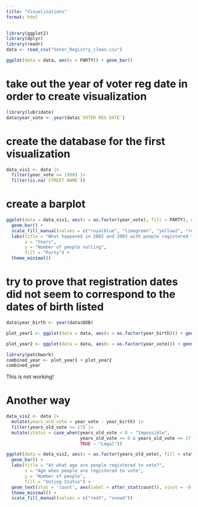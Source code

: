 ```yaml
---
title: "Visualizations"
format: html
---
```


```r
library(ggplot2)
library(dplyr)
library(readr)
data <- read_csv("Voter_Registry_clean.csv")
```

```r
ggplot(data = data, aes(x = PARTY)) + geom_bar()
```

# take out the year of voter reg date in order to create visualization
```r
library(lubridate)
data$year_vote <- year(data$`VOTER REG DATE`)
```

# create the database for the first visualization
```r
data_vis1 <- data |>
  filter(year_vote >= 1990) |>
  filter(is.na(`STREET NAME`))
```

# create a barplot
```r
ggplot(data = data_vis1, aes(x = as.factor(year_vote), fill = PARTY), color = "black") +
  geom_bar() +
  scale_fill_manual(values = c("royalblue", "limegreen", "yellow2", "red3", "snow3"))+
  labs(title = "What happened in 2002 and 2003 with people registered to vote?",
       x = "Years",
       y = "Number of people volting",
       fill = "Party") +
  theme_minimal()
```

# try to prove that registration dates did not seem to correspond to the dates of birth listed

```r
data$year_birth <- year(data$DOB)
```

```r
plot_year1 <- ggplot(data = data, aes(x = as.factor(year_birth))) + geom_bar()
```

```r
plot_year2 <- ggplot(data = data, aes(x = as.factor(year_vote))) + geom_bar()
```

```r
library(patchwork)
combined_year <- plot_year1 + plot_year2
combined_year
```
This is not working!

# Another way

```r
data_vis2 <- data |>
  mutate(years_old_vote = year_vote - year_birth) |>
  filter(years_old_vote <= 17) |>
  mutate(status = case_when(years_old_vote < 0 ~ "Impossible",
                            years_old_vote >= 0 & years_old_vote <= 17 ~ "Illegal",
                            TRUE ~ "Legal"))
```

```r
ggplot(data = data_vis2, aes(x = as.factor(years_old_vote), fill = status)) + 
  geom_bar() + 
  labs(title = "At what age are people registered to vote?",
       x = "Age when people are registered to vote",
       y = "Number of people",
       fill = "Voting Status") +
  geom_text(stat = 'count', aes(label = after_stat(count)), vjust = -0.5) +
  theme_minimal() +
  scale_fill_manual(values = c("red3", "snow4"))
```

